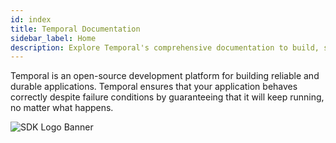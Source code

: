 ```yaml
---
id: index
title: Temporal Documentation
sidebar_label: Home
description: Explore Temporal's comprehensive documentation to build, scale, and manage reliable, fault-tolerant workflows with Workflow-as-Code solutions.
---
```









Temporal is an open-source development platform for building reliable and durable applications.
Temporal ensures that your application behaves correctly despite failure conditions by guaranteeing that it will keep running, no matter what happens.

<img
  src="/homepage/sdk-logos-with-ruby.png"
  alt="SDK Logo Banner"
  class="fixed-size-logo"
/>

<TemporalDocsLanding />
